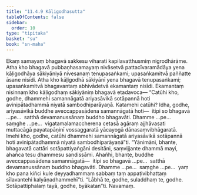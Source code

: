 ```yaml
---
title: "11.4.9 Kāḷigodhasutta"
tableOfContents: false
sidebar:
  order: 10
type: "tipitaka"
basket: "su"
book: "sn-maha"
---
```



<DynamicBreadcrumb />

<Division number="1035" book="sn-maha" bookNo="14" page="346">

<Paragraph number="2031" book="sn-maha">
Ekaṃ samayaṃ bhagavā sakkesu viharati kapilavatthusmiṃ nigrodhārāme. Atha kho bhagavā pubbaṇhasamayaṃ nivāsetvā pattacīvaramādāya yena kāḷigodhāya sākiyāniyā nivesanaṃ tenupasaṅkami; upasaṅkamitvā paññatte āsane nisīdi. Atha kho kāḷigodhā sākiyānī yena bhagavā tenupasaṅkami; upasaṅkamitvā bhagavantaṃ abhivādetvā ekamantaṃ nisīdi. Ekamantaṃ nisinnaṃ kho kāḷigodhaṃ sākiyāniṃ bhagavā etadavoca—
</Paragraph>

<Paragraph number="2032" book="sn-maha">
“Catūhi kho, godhe, dhammehi samannāgatā ariyasāvikā sotāpannā hoti avinipātadhammā niyatā sambodhiparāyaṇā. Katamehi catūhi? Idha, godhe, ariyasāvikā buddhe aveccappasādena samannāgatā hoti—  itipi so bhagavā …pe…  satthā devamanussānaṃ buddho bhagavāti. Dhamme …pe…  saṃghe …pe…  vigatamalamaccherena cetasā agāraṃ ajjhāvasati muttacāgā payatapāṇinī vossaggaratā yācayogā dānasaṃvibhāgaratā. Imehi kho, godhe, catūhi dhammehi samannāgatā ariyasāvikā sotāpannā hoti avinipātadhammā niyatā sambodhiparāyaṇā”ti.
</Paragraph>

<Paragraph number="2033" book="sn-maha">
“Yānimāni, bhante, bhagavatā cattāri sotāpattiyaṅgāni desitāni, saṃvijjante dhammā mayi, ahañca tesu dhammesu sandissāmi. Ahañhi, bhante, buddhe aveccappasādena samannāgatā—  itipi so bhagavā …pe…  satthā devamanussānaṃ buddho bhagavāti. Dhamme …pe…  saṃghe …pe…  yaṃ kho pana kiñci kule deyyadhammaṃ sabbaṃ taṃ appaṭivibhattaṃ sīlavantehi kalyāṇadhammehī”ti. “Lābhā te, godhe, suladdhaṃ te, godhe. Sotāpattiphalaṃ tayā, godhe, byākatan”ti.

</Paragraph>
</Division>

<Paragraph number="2034" type="center" book="sn-maha">
Navamaṃ.
</Paragraph>